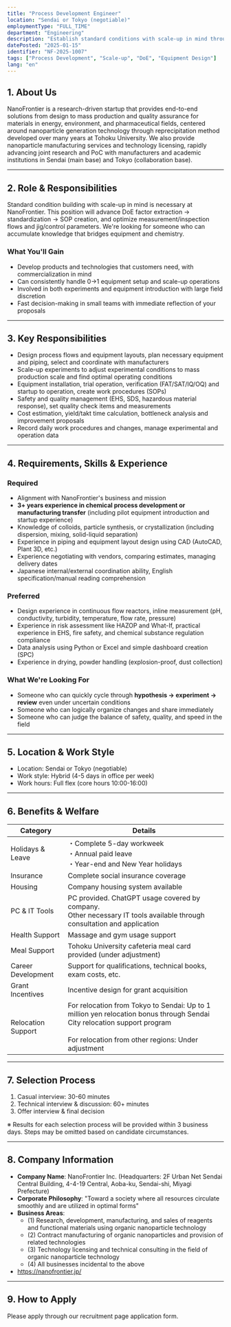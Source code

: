 ```yaml
---
title: "Process Development Engineer"
location: "Sendai or Tokyo (negotiable)"
employmentType: "FULL_TIME"
department: "Engineering"
description: "Establish standard conditions with scale-up in mind through DoE factor extraction, standardization, and SOP creation"
datePosted: "2025-01-15"
identifier: "NF-2025-1007"
tags: ["Process Development", "Scale-up", "DoE", "Equipment Design"]
lang: "en"
---
```


## 1. About Us

NanoFrontier is a research-driven startup that provides end-to-end solutions from design to mass production and quality assurance for materials in energy, environment, and pharmaceutical fields, centered around nanoparticle generation technology through reprecipitation method developed over many years at Tohoku University. We also provide nanoparticle manufacturing services and technology licensing, rapidly advancing joint research and PoC with manufacturers and academic institutions in Sendai (main base) and Tokyo (collaboration base).

---

## 2. Role & Responsibilities

Standard condition building with scale-up in mind is necessary at NanoFrontier. This position will advance DoE factor extraction → standardization → SOP creation, and optimize measurement/inspection flows and jig/control parameters. We're looking for someone who can accumulate knowledge that bridges equipment and chemistry.

### What You'll Gain

- Develop products and technologies that customers need, with commercialization in mind
- Can consistently handle 0→1 equipment setup and scale-up operations
- Involved in both experiments and equipment introduction with large field discretion
- Fast decision-making in small teams with immediate reflection of your proposals

---

## 3. Key Responsibilities

- Design process flows and equipment layouts, plan necessary equipment and piping, select and coordinate with manufacturers
- Scale-up experiments to adjust experimental conditions to mass production scale and find optimal operating conditions
- Equipment installation, trial operation, verification (FAT/SAT/IQ/OQ) and startup to operation, create work procedures (SOPs)
- Safety and quality management (EHS, SDS, hazardous material response), set quality check items and measurements
- Cost estimation, yield/takt time calculation, bottleneck analysis and improvement proposals
- Record daily work procedures and changes, manage experimental and operation data

---

## 4. Requirements, Skills & Experience

### Required

- Alignment with NanoFrontier's business and mission
- **3+ years experience in chemical process development or manufacturing transfer** (including pilot equipment introduction and startup experience)
- Knowledge of colloids, particle synthesis, or crystallization (including dispersion, mixing, solid-liquid separation)
- Experience in piping and equipment layout design using CAD (AutoCAD, Plant 3D, etc.)
- Experience negotiating with vendors, comparing estimates, managing delivery dates
- Japanese internal/external coordination ability, English specification/manual reading comprehension

### Preferred

- Design experience in continuous flow reactors, inline measurement (pH, conductivity, turbidity, temperature, flow rate, pressure)
- Experience in risk assessment like HAZOP and What-If, practical experience in EHS, fire safety, and chemical substance regulation compliance
- Data analysis using Python or Excel and simple dashboard creation (SPC)
- Experience in drying, powder handling (explosion-proof, dust collection)

### What We're Looking For

- Someone who can quickly cycle through **hypothesis → experiment → review** even under uncertain conditions
- Someone who can logically organize changes and share immediately
- Someone who can judge the balance of safety, quality, and speed in the field

---

## 5. Location & Work Style

- Location: Sendai or Tokyo (negotiable)
- Work style: Hybrid (4-5 days in office per week)
- Work hours: Full flex (core hours 10:00-16:00)

---

## 6. Benefits & Welfare

| Category | Details |
| --- | --- |
| Holidays & Leave | ・Complete 5-day workweek<br/>・Annual paid leave<br/>・Year-end and New Year holidays |
| Insurance | Complete social insurance coverage |
| Housing | Company housing system available |
| PC & IT Tools | PC provided. ChatGPT usage covered by company.<br/>Other necessary IT tools available through consultation and application |
| Health Support | Massage and gym usage support |
| Meal Support | Tohoku University cafeteria meal card provided (under adjustment) |
| Career Development | Support for qualifications, technical books, exam costs, etc. |
| Grant Incentives | Incentive design for grant acquisition |
| Relocation Support | For relocation from Tokyo to Sendai: Up to 1 million yen relocation bonus through Sendai City relocation support program<br/><br/>For relocation from other regions: Under adjustment |

---

## 7. Selection Process

1. Casual interview: 30-60 minutes
2. Technical interview & discussion: 60+ minutes
3. Offer interview & final decision

※ Results for each selection process will be provided within 3 business days. Steps may be omitted based on candidate circumstances.

---

## 8. Company Information

- **Company Name**: NanoFrontier Inc. (Headquarters: 2F Urban Net Sendai Central Building, 4-4-19 Central, Aoba-ku, Sendai-shi, Miyagi Prefecture)
- **Corporate Philosophy**: "Toward a society where all resources circulate smoothly and are utilized in optimal forms"
- **Business Areas**: 
  - (1) Research, development, manufacturing, and sales of reagents and functional materials using organic nanoparticle technology
  - (2) Contract manufacturing of organic nanoparticles and provision of related technologies
  - (3) Technology licensing and technical consulting in the field of organic nanoparticle technology
  - (4) All businesses incidental to the above
- https://nanofrontier.jp/

---

## 9. How to Apply

Please apply through our recruitment page application form.



